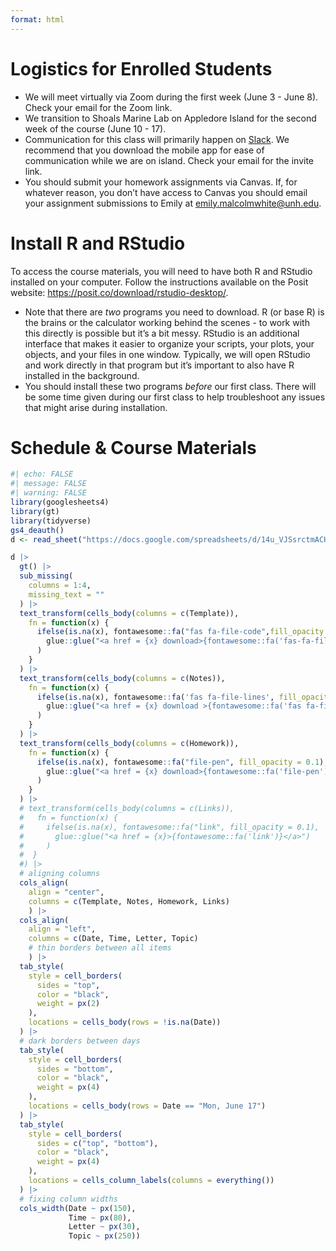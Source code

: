 ```yaml
---
format: html
---
```


# Logistics for Enrolled Students

- We will meet virtually via Zoom during the first week (June 3 - June 8).  Check your email for the Zoom link.
- We transition to Shoals Marine Lab on Appledore Island for the second week of the course (June 10 - 17). 
- Communication for this class will primarily happen on [Slack](https://slack.com/). We recommend that you download the mobile app for ease of communication while we are on island. Check your email for the invite link.
- You should submit your homework assignments via Canvas. If, for whatever reason, you don't have access to Canvas you should email your assignment submissions to Emily at [emily.malcolmwhite@unh.edu](mailto:emily.malcolmwhite@unh.edu). 

# Install R and RStudio

To access the course materials, you will need to have both R and RStudio installed on your computer. Follow the instructions available on the Posit website: [https://posit.co/download/rstudio-desktop/](https://posit.co/download/rstudio-desktop/). 

- Note that there are *two* programs you need to download. R (or base R) is the brains or the calculator working behind the scenes - to work with this directly is possible but it's a bit messy. RStudio is an additional interface that makes it easier to organize your scripts, your plots, your objects, and your files in one window. Typically, we will open RStudio and work directly in that program but it's important to also have R installed in the background.  
- You should install these two programs *before* our first class. There will be some time given during our first class to help troubleshoot any issues that might arise during installation.  

# Schedule & Course Materials  

```r
#| echo: FALSE
#| message: FALSE
#| warning: FALSE
library(googlesheets4)
library(gt)
library(tidyverse)
gs4_deauth()
d <- read_sheet("https://docs.google.com/spreadsheets/d/14u_VJSsrctmACH9mqCtYfqRrHW2v7I1COl6Atf9YPM4/edit?usp=sharing", sheet = "Sheet1")
```


```r
d |>
  gt() |>
  sub_missing(
    columns = 1:4,
    missing_text = ""
  ) |>
  text_transform(cells_body(columns = c(Template)),
    fn = function(x) {
      ifelse(is.na(x), fontawesome::fa("fas fa-file-code",fill_opacity = 0.1),
        glue::glue("<a href = {x} download>{fontawesome::fa('fas-fa-file-code')}</a>")
      )
    }
  ) |>
  text_transform(cells_body(columns = c(Notes)),
    fn = function(x) {
      ifelse(is.na(x), fontawesome::fa('fas fa-file-lines', fill_opacity = 0.1),
        glue::glue("<a href = {x} download >{fontawesome::fa('fas fa-file-lines',}</a>")
      )
    }
  ) |>
  text_transform(cells_body(columns = c(Homework)),
    fn = function(x) {
      ifelse(is.na(x), fontawesome::fa("file-pen", fill_opacity = 0.1),
        glue::glue("<a href = {x} download>{fontawesome::fa('file-pen')}</a>")
      )
    }
  ) |>
  # text_transform(cells_body(columns = c(Links)),
  #   fn = function(x) {
  #     ifelse(is.na(x), fontawesome::fa("link", fill_opacity = 0.1),
  #       glue::glue("<a href = {x}>{fontawesome::fa('link')}</a>")
  #     )
  #  }
  #) |>
  # aligning columns
  cols_align(
    align = "center", 
    columns = c(Template, Notes, Homework, Links)
    ) |>
  cols_align(
    align = "left", 
    columns = c(Date, Time, Letter, Topic)
    # thin borders between all items
    ) |>
  tab_style(
    style = cell_borders(
      sides = "top",
      color = "black", 
      weight = px(2)
    ),
    locations = cells_body(rows = !is.na(Date)) 
  ) |>
  # dark borders between days
  tab_style(
    style = cell_borders(
      sides = "bottom",
      color = "black",
      weight = px(4) 
    ),
    locations = cells_body(rows = Date == "Mon, June 17") 
  ) |>
  tab_style(
    style = cell_borders(
      sides = c("top", "bottom"),
      color = "black",
      weight = px(4) 
    ),
    locations = cells_column_labels(columns = everything()) 
  ) |>
  # fixing column widths
  cols_width(Date ~ px(150),
             Time ~ px(80), 
             Letter ~ px(30), 
             Topic ~ px(250)) 
```

